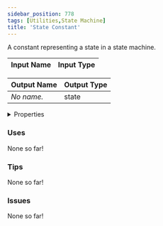 ```yaml
---
sidebar_position: 778
tags: [Utilities,State Machine]
title: 'State Constant'
---
```


A constant representing a state in a state machine.



<IChip uuid="bf4f0801-2e6b-4e4b-a2df-a005fe622087"/>

| Input Name | Input Type |
|-----------|-----------|

| Output Name | Output Type |
|-----------|-----------|
| *No name.* | state |


<details>
  <summary>Properties</summary>
  <div>
    <div>
    <table>
      <thead>
        <tr>
          <th>Is beta required?</th>
          <th>No</th>
        </tr>
        <tr>
          <th>Is this chip a trolling risk?</th>
          <th>No</th>
        </tr>
        <tr>
          <th>Is this chip a role assignment risk?</th>
          <th>No</th>
        </tr>
        <tr>
          <th>Chip UUID</th>
          <th>bf4f0801-2e6b-4e4b-a2df-a005fe622087</th>
        </tr>
        <tr>
          <th>Room availability</th>
          <th>Available everywhere</th>
        </tr>
      </thead>
    </table>
    </div>
  </div>
</details>

### Uses

None so far!

### Tips

None so far!

### Issues

None so far!